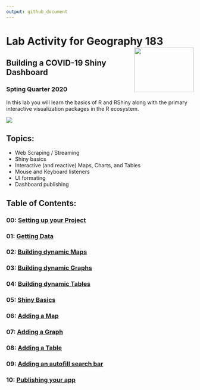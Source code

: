 ```yaml
---
output: github_document
---
```


# Lab Activity for Geography 183 <img src="figures/ucsb_logo.png" width=160 height = 120 align="right" />
## Building a COVID-19 Shiny Dashboard
### Spting Quarter 2020

In this lab you will learn the basics of R and RShiny along with the primary interactive visualization packages in the R ecosystem. 

![](figures/final-app.gif)

## Topics: 

  - Web Scraping / Streaming 
  - Shiny basics 
  - Interactive (and reactive) Maps, Charts, and Tables 
  - Mouse and Keyboard listeners 
  - UI formating 
  - Dashboard publishing
  
## Table of Contents:  

### 00: [Setting up your Project](./docs/00_setting_up_the_project.html)  
### 01: [Getting Data](01_getting_data.html)  
### 02: [Building dynamic Maps](02_maps.html)
### 03: [Building dynamic Graphs](03_charts.html)
### 04: [Building dynamic Tables](04_tables.html)
### 05: [Shiny Basics](05_shiny_basics.html)
### 06: [Adding a Map](06_shiny_maps.html)
### 07: [Adding a Graph](07_shiny_graphs.html)
### 08: [Adding a Table](08_shiny_tables.html)
### 09: [Adding an autofill search bar](09_autocomplete_window.html)
### 10: [Publishing your app](docs/10_publish.html)

